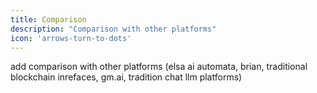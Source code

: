 ```yaml
---
title: Comparison
description: "Comparison with other platforms"
icon: 'arrows-turn-to-dots'
---
```


add comparison with other platforms (elsa ai automata, brian, traditional blockchain inrefaces, gm.ai, tradition chat llm platforms)
